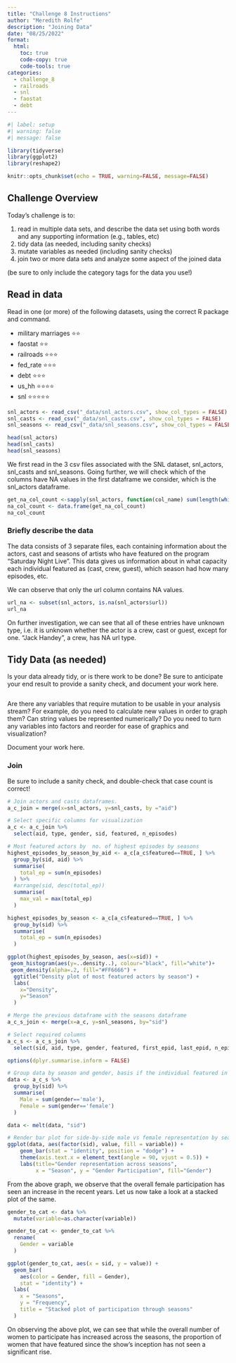 ```yaml
---
title: "Challenge 8 Instructions"
author: "Meredith Rolfe"
description: "Joining Data"
date: "08/25/2022"
format:
  html:
    toc: true
    code-copy: true
    code-tools: true
categories:
  - challenge_8
  - railroads
  - snl
  - faostat
  - debt
---
```


```r
#| label: setup
#| warning: false
#| message: false

library(tidyverse)
library(ggplot2)
library(reshape2)

knitr::opts_chunk$set(echo = TRUE, warning=FALSE, message=FALSE)
```

## Challenge Overview

Today's challenge is to:

1)  read in multiple data sets, and describe the data set using both words and any supporting information (e.g., tables, etc)
2)  tidy data (as needed, including sanity checks)
3)  mutate variables as needed (including sanity checks)
4)  join two or more data sets and analyze some aspect of the joined data

(be sure to only include the category tags for the data you use!)

## Read in data

Read in one (or more) of the following datasets, using the correct R package and command.

  - military marriages ⭐⭐
  - faostat ⭐⭐
  - railroads  ⭐⭐⭐
  - fed_rate ⭐⭐⭐
  - debt ⭐⭐⭐
  - us_hh ⭐⭐⭐⭐
  - snl ⭐⭐⭐⭐⭐

```r
snl_actors <- read_csv("_data/snl_actors.csv", show_col_types = FALSE)
snl_casts <- read_csv("_data/snl_casts.csv", show_col_types = FALSE)
snl_seasons <- read_csv("_data/snl_seasons.csv", show_col_types = FALSE)

head(snl_actors)
head(snl_casts)
head(snl_seasons)
```
We first read in the 3 csv files associated with the SNL dataset, snl_actors, snl_casts and snl_seasons. Going further, we will check which of the columns have NA values in the first dataframe we consider, which is the snl_actors dataframe. 

```r
get_na_col_count <-sapply(snl_actors, function(col_name) sum(length(which(is.na(col_name)))))
na_col_count <- data.frame(get_na_col_count)
na_col_count
```
### Briefly describe the data

The data consists of 3 separate files, each containing information about the actors, cast and seasons of artists who have featured on the program "Saturday Night Live". This data gives us information about in what capacity each individual featured as (cast, crew, guest), which season had how many episodes, etc. 


We can observe that only the url column contains NA values. 

```r
url_na <- subset(snl_actors, is.na(snl_actors$url))
url_na
```
On further investigation, we can see that all of these entries have unknown type, i.e. it is unknown whether the actor is a crew, cast or guest, except for one. "Jack Handey", a crew, has NA url type. 

## Tidy Data (as needed)

Is your data already tidy, or is there work to be done? Be sure to anticipate your end result to provide a sanity check, and document your work here.

```r


```

Are there any variables that require mutation to be usable in your analysis stream? For example, do you need to calculate new values in order to graph them? Can string values be represented numerically? Do you need to turn any variables into factors and reorder for ease of graphics and visualization?

Document your work here.


### Join 

Be sure to include a sanity check, and double-check that case count is correct!

```r
# Join actors and casts dataframes. 
a_c_join = merge(x=snl_actors, y=snl_casts, by ="aid")

# Select specific columns for visualization
a_c <- a_c_join %>%
  select(aid, type, gender, sid, featured, n_episodes)

```
 
```r
# Most featured actors by  no. of highest episodes by seasons
highest_episodes_by_season_by_aid <- a_c[a_c$featured==TRUE, ] %>%
  group_by(sid, aid) %>%
  summarise(
    total_ep = sum(n_episodes)
  ) %>%
  #arrange(sid, desc(total_ep))
  summarise(
    max_val = max(total_ep)
  )

highest_episodes_by_season <- a_c[a_c$featured==TRUE, ] %>%
  group_by(sid) %>%
  summarise(
    total_ep = sum(n_episodes)
  )

ggplot(highest_episodes_by_season, aes(x=sid)) + 
 geom_histogram(aes(y=..density..), colour="black", fill="white")+
 geom_density(alpha=.2, fill="#FF6666") + 
  ggtitle("Density plot of most featured actors by season") + 
  labs(
    x="Density",
    y="Season"
  )
```



```r
# Merge the previous dataframe with the seasons dataframe
a_c_s_join <- merge(x=a_c, y=snl_seasons, by="sid")

# Select required columns
a_c_s <- a_c_s_join %>%
  select(sid, aid, type, gender, featured, first_epid, last_epid, n_episodes.x)

options(dplyr.summarise.inform = FALSE)

# Group data by season and gender, basis if the individual featured in the season, to get total gender counts
data <- a_c_s %>%
  group_by(sid) %>%
  summarise(
    Male = sum(gender=='male'),
    Female = sum(gender=='female')
  )

data <- melt(data, "sid")

# Render bar plot for side-by-side male vs female representation by season 
ggplot(data, aes(factor(sid), value, fill = variable)) + 
    geom_bar(stat = "identity", position = "dodge") + 
    theme(axis.text.x = element_text(angle = 90, vjust = 0.5)) +
    labs(title="Gender representation across seasons", 
         x = "Season", y = "Gender Participation", fill="Gender")
```
From the above graph, we observe that the overall female participation has seen an increase in the recent years.
Let us now take a look at a stacked plot of the same. 

```r
gender_to_cat <- data %>%
  mutate(variable=as.character(variable))

gender_to_cat <- gender_to_cat %>%
  rename(
    Gender = variable
  )

ggplot(gender_to_cat, aes(x = sid, y = value)) +
  geom_bar(
    aes(color = Gender, fill = Gender),
    stat = "identity") + 
  labs(
    x = "Seasons",
    y = "Frequency",
    title = "Stacked plot of participation through seasons"
  )
```
On observing the above plot, we can see that while the overall number of women to participate has increased across the seasons, the proportion of women that have featured since the show's inception has not seen a significant rise. 





